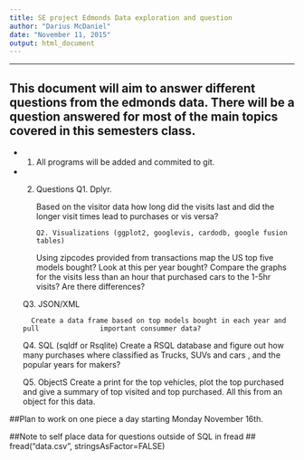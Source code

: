 ```yaml
---
title: SE project Edmonds Data exploration and question
author: "Darius McDaniel"
date: "November 11, 2015"
output: html_document
---
```


----------

## This document will aim to answer different questions from the edmonds data. There will be a question answered for most of the main topics covered in this semesters class.

+ 1. All programs will be added and commited to git.
+ 2. Questions 
    Q1. Dplyr.
        
       Based on the visitor data how long did the visits last and did the longer visit times lead to purchases or vis versa?
        
        
         Q2. Visualizations (ggplot2, googlevis, cardodb, google fusion tables)
        
       Using zipcodes provided from transactions map the US top five models bought? Look at this per year bought?
       Compare the graphs for the visits less than an hour that purchased cars to the 1-5hr visits?
       Are there differences?
      
        
    Q3. JSON/XML
    
        Create a data frame based on top models bought in each year and pull               important consummer data?
      
    Q4. SQL (sqldf or Rsqlite)
        Create a RSQL database and figure out how many purchases where classified as Trucks, SUVs and cars , and the popular years for makers? 

    Q5. ObjectS
    Create a print for the top vehicles,
        plot the top purchased and give a summary of  top visited and top purchased. 
        All this from an object for this data.


##Plan to work on one piece a day starting Monday November 16th.


##Note to self place data for questions outside of SQL in fread
##     fread("data.csv", stringsAsFactor=FALSE)

